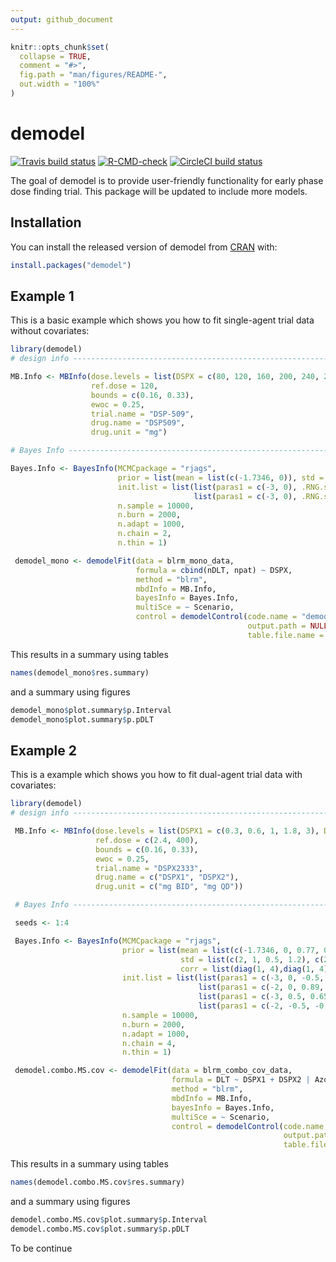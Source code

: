 ```yaml
---
output: github_document
---
```


<!-- README.md is generated from README.Rmd. Please edit that file -->

```r
knitr::opts_chunk$set(
  collapse = TRUE,
  comment = "#>",
  fig.path = "man/figures/README-",
  out.width = "100%"
)
```

# demodel

<!-- badges: start -->
[![Travis build status](https://travis-ci.com/CChen89/demodel.svg?branch=main)](https://travis-ci.com/CChen89/demodel)
[![R-CMD-check](https://github.com/CChen89/demodel/workflows/R-CMD-check/badge.svg)](https://github.com/CChen89/demodel/actions)
[![CircleCI build status](https://circleci.com/gh/CChen89/demodel.svg?style=svg)](https://circleci.com/gh/CChen89/demodel)
<!-- badges: end -->

The goal of demodel is to provide user-friendly functionality for early phase dose finding trial. This package will be updated to include more models.

## Installation

You can install the released version of demodel from [CRAN](https://CRAN.R-project.org) with:

``` r
install.packages("demodel")
```

## Example 1

This is a basic example which shows you how to fit single-agent trial data without covariates:

```r
library(demodel)
# design info ----------------------------------------------------------------------------

MB.Info <- MBInfo(dose.levels = list(DSPX = c(80, 120, 160, 200, 240, 280)),
                  ref.dose = 120,
                  bounds = c(0.16, 0.33),
                  ewoc = 0.25,
                  trial.name = "DSP-509",
                  drug.name = "DSP509",
                  drug.unit = "mg")

# Bayes Info ---------------------------------------------------------------------------

Bayes.Info <- BayesInfo(MCMCpackage = "rjags",
                        prior = list(mean = list(c(-1.7346, 0)), std = list(c(2, 1)), corr = list(0)),
                        init.list = list(list(paras1 = c(-3, 0), .RNG.seed = 1, .RNG.name="base::Wichmann-Hill"),
                                         list(paras1 = c(-3, 0), .RNG.seed = 2, .RNG.name="base::Wichmann-Hill")),
                        n.sample = 10000,
                        n.burn = 2000,
                        n.adapt = 1000,
                        n.chain = 2,
                        n.thin = 1)

 demodel_mono <- demodelFit(data = blrm_mono_data,
                            formula = cbind(nDLT, npat) ~ DSPX,
                            method = "blrm",
                            mbdInfo = MB.Info,
                            bayesInfo = Bayes.Info,
                            multiSce = ~ Scenario,
                            control = demodelControl(code.name = "demodel_core.R",
                                                     output.path = NULL, # change to getwd() if require a report
                                                     table.file.name = NULL)) # provide a file name if require a report
```

This results in a summary using tables  

```r
names(demodel_mono$res.summary)
```

and a summary using figures

```r
demodel_mono$plot.summary$p.Interval
demodel_mono$plot.summary$p.pDLT
```

## Example 2

This is a example which shows you how to fit dual-agent trial data with covariates:

```r
library(demodel)
# design info ----------------------------------------------------------------------------

 MB.Info <- MBInfo(dose.levels = list(DSPX1 = c(0.3, 0.6, 1, 1.8, 3), DSPX2 = c(200, 400, 600, 800)), 
                   ref.dose = c(2.4, 400),
                   bounds = c(0.16, 0.33),
                   ewoc = 0.25,
                   trial.name = "DSPX2333",
                   drug.name = c("DSPX1", "DSPX2"),
                   drug.unit = c("mg BID", "mg QD"))

 # Bayes Info ---------------------------------------------------------------------------

 seeds <- 1:4

 Bayes.Info <- BayesInfo(MCMCpackage = "rjags",
                         prior = list(mean = list(c(-1.7346, 0, 0.77, 0.98), c(-2.9444, 0, 0.44, 0.23), 0),
                                      std = list(c(2, 1, 0.5, 1.2), c(2, 1, 1, 1.4), 1.12),
                                      corr = list(diag(1, 4),diag(1, 4))),
                         init.list = list(list(paras1 = c(-3, 0, -0.5, 0.7), paras2 = c(-2, 0, 0.78, 0.23), eta = 0.1, .RNG.seed = seeds[1], .RNG.name = "base::Wichmann-Hill"),
                                          list(paras1 = c(-2, 0, 0.89, -0.98), paras2 = c(-3, 0, 0.32, -0.54), eta = 0, .RNG.seed = seeds[2], .RNG.name = "base::Wichmann-Hill"),
                                          list(paras1 = c(-3, 0.5, 0.65, 0.72), paras2 = c(-3, 0, -0.65, 1.02), eta = 0.1, .RNG.seed = seeds[3], .RNG.name = "base::Wichmann-Hill"),
                                          list(paras1 = c(-2, -0.5, -0.43, 0.67), paras2 = c(-3, 0, -0.98, -1.2), eta = 0, .RNG.seed = seeds[4], .RNG.name = "base::Wichmann-Hill")),
                         n.sample = 10000,
                         n.burn = 2000,
                         n.adapt = 1000,
                         n.chain = 4,
                         n.thin = 1)

 demodel.combo.MS.cov <- demodelFit(data = blrm_combo_cov_data,
                                    formula = DLT ~ DSPX1 + DSPX2 | Azole + Cytarabine,
                                    method = "blrm",
                                    mbdInfo = MB.Info,
                                    bayesInfo = Bayes.Info,
                                    multiSce = ~ Scenario,
                                    control = demodelControl(code.name = "demodel_core.R",
                                                             output.path = NULL, # change to getwd() if require a report,
                                                             table.file.name = NULL)) # provide a file name if require a report
```

This results in a summary using tables  

```r
names(demodel.combo.MS.cov$res.summary)
```

and a summary using figures

```r
demodel.combo.MS.cov$plot.summary$p.Interval
demodel.combo.MS.cov$plot.summary$p.pDLT
```

To be continue
